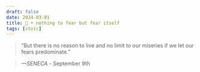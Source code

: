 ```yaml
---
draft: false 
date: 2024-03-01
title: 🗿 • nothing to fear but fear itself
tags: [stoic]
---
```


>  “But there is no reason to live and no limit to our miseries if we let our fears predominate.”

> *—SENECA* - September 9th